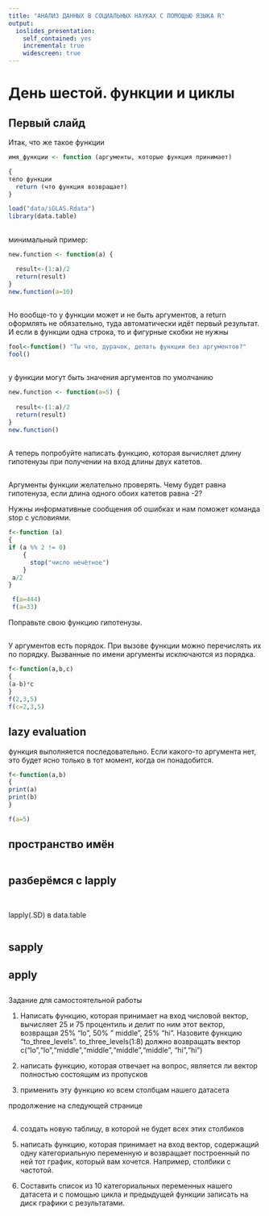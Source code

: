 ```yaml
---
title: "АНАЛИЗ ДАННЫХ В СОЦИАЛЬНЫХ НАУКАХ С ПОМОЩЬЮ ЯЗЫКА R"
output: 
  ioslides_presentation:
    self_contained: yes
    incremental: true
    widescreen: true
---
```


# День шестой. функции и циклы

## Первый слайд


Итак, что же такое функции

```r

имя_функции <- function (аргументы, которые функция принимает)

{
тело функции
  return (что функция возвращает)
}

```

```r
load("data/iGLAS.Rdata")
library(data.table)
```

##
минимальный пример:

```r
new.function <- function(a) {
  
  result<-(1:a)/2
  return(result)
}	
new.function(a=10)
```

##
Но вообще-то у функции может и не быть аргументов, а return оформлять не обязательно, туда автоматически идёт первый результат. И если в функции одна строка, то и фигурные скобки не нужны

```r
fool<-function() "Ты что, дурачок, делать функции без аргументов?"
fool()

```


##
у функции могут быть значения аргументов по умолчанию

```r
new.function <- function(a=5) {
  
  result<-(1:a)/2
  return(result)
}	
new.function()
```

##

А теперь попробуйте написать функцию, которая вычисляет длину гипотенузы при получении на вход длины двух катетов. 


##

Аргументы функции желательно проверять. 
Чему будет равна гипотенуза, если длина одного обоих катетов равна -2? 

Нужны информативные сообщения об ошибках и нам поможет команда stop с условиями. 

```r

f<-function (a)
{
if (a %% 2 != 0) 
    {
      stop("число нечётное")
    }
 a/2
}

 f(a=444)
 f(a=33)
```

Поправьте свою функцию гипотенузы. 


##
У аргументов есть порядок. При вызове функции можно перечислять их по порядку. Вызванные по имени аргументы исключаются из порядка. 
```r
f<-function(a,b,c)
{
(a-b)*c  
}
f(2,3,5)
f(c=2,3,5)

```

## lazy evaluation

функция выполняется последовательно. Если какого-то аргумента нет, это будет ясно только в тот момент, когда он понадобится. 
```r
f<-function(a,b)
{
print(a)
print(b)
}

f(a=5)

```

## пространство имён

```r


```

## разберёмся с lapply

```r

```

## 
lapply(.SD) в data.table
```r

```

## sapply


## apply



##
Задание для самостоятельной работы

1) Написать функцию, которая принимает на вход числовой вектор, вычисляет 25 и 75 процентиль и делит по ним этот вектор, возвращая 25% "lo", 50% " middle", 25% "hi". 
Назовите функцию "to_three_levels". 
to_three_levels(1:8) должно возвращать вектор c("lo","lo","middle","middle","middle","middle", "hi","hi")

2) написать функцию, которая отвечает на вопрос, является ли вектор полностью состоящим из пропусков

3) применить эту функцию ко всем столбцам нашего датасета

продолжение на следующей странице

##


4) создать новую таблицу, в которой не будет всех этих столбиков

5) написать функцию, которая принимает на вход вектор, содержащий одну категориальную переменную и возвращает построенный по ней тот график, который вам хочется. Например, столбики с частотой. 

6) Составить список из 10 категориальных переменных нашего датасета и с помощью цикла и предыдущей функции записать на диск графики с результатами. 






